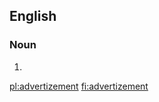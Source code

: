 ==English==

===Noun===
{{en-noun}}

# {{alternative spelling of|advertisement|lang=en}}

[[pl:advertizement]]
[[fi:advertizement]]